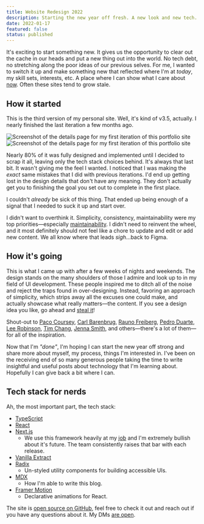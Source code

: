 ```yaml
---
title: Website Redesign 2022
description: Starting the new year off fresh. A new look and new tech.
date: 2022-01-17
featured: false
status: published
---
```


It's exciting to start something new. It gives us the opportunity to clear out
the cache in our heads and put a new thing out into the world. No tech debt, no
stretching along the poor ideas of our previous selves. For me, I wanted to
switch it up and make something new that reflected where I'm at _today_, my
skill sets, interests, etc. A place where I can show what I care about
[now](/now). Often these sites tend to grow stale.

## How it started

This is the third version of my personal site. Well, it's kind of v3.5,
actually. I nearly finished the last iteration a few months ago.

<ImageContainer caption='This is one of the screenshots of the details page before the redesign.'>
  <AspectRatio ratio={1440 / 1084}>
    <Image
      src='/images/writings/website-redesign-2022/portfolio-v3-v1-project-detail.jpg'
      alt='Screenshot of the details page for my first iteration of this portfolio site'
      fill
      blurDataURL='/images/writings/website-redesign-2022/portfolio-v3-v1-project-detail.jpg'
      placeholder='blur'
      quality={95}
    />
  </AspectRatio>
</ImageContainer>

<ImageContainer caption='This is after the redesign.'>
  <AspectRatio ratio={1440 / 1289}>
    <Image
      src='/images/writings/website-redesign-2022/portfolio-v3-v2-project-detail.png'
      alt='Screenshot of the details page for my first iteration of this portfolio site'
      fill
      blurDataURL='/images/writings/website-redesign-2022/portfolio-v3-v2-project-detail.png'
      placeholder='blur'
      quality={95}
    />
  </AspectRatio>
</ImageContainer>

Nearly 80% of it was fully designed and implemented until I decided to scrap it
all, leaving only the tech stack choices behind. It's always that last bit. It
wasn't giving me the feel I wanted. I noticed that I was making the _exact_ same
mistakes that I did with previous iterations. I'd end up getting lost in the
design details that don't have any meaning. They don't actually get you to
finishing the goal you set out to complete in the first place.

I couldn't _already_ be sick of this thing. That ended up being enough of a
signal that I needed to suck it up and start over.

I didn't want to overthink it. Simplicity, consistency, maintainability were my
top priorities—especially
[maintainability](https://brianlovin.com/writing/reasons-you-arent-updating-your-personal-site#too-hard-to-add-and-edit-content).
I didn't need to reinvent the wheel, and it most definitely should not feel like
a chore to update and edit or add new content. We all know where that leads
_sigh_...back to Figma.

## How it's going

This is what I came up with after a few weeks of nights and weekends. The design
stands on the many shoulders of those I admire and look up to in my field of UI
development. These people inspired me to ditch all of the noise and reject the
traps found in over-designing. Instead, favoring an approach of simplicity,
which strips away all the excuses one could make, and actually showcase what
really matters—the content. If you see a design idea you like, go ahead and
[steal it](https://austinkleon.com/steal/)!

Shout-out to [Paco Coursey](https://paco.me/),
[Carl Barenbrug](https://cmhb.de/), [Rauno Freiberg](https://rauno.me/),
[Pedro Duarte](https://ped.ro/), [Lee Robinson](https://leerob.io/),
[Tim Chang](https://timcchang.com/), [Jenna Smith](https://jjenzz.com/), and
others—there's a lot of them—for all of the inspiration.

Now that I'm _"done"_, I'm hoping I can start the new year off strong and share
more about myself, my process, things I'm interested in. I've been on the
receiving end of so many generous people taking the time to write insightful and
useful posts about technology that I'm learning about. Hopefully I can give back
a bit where I can.

## Tech stack for nerds

Ah, the most important part, the tech stack:

- [TypeScript](https://www.typescriptlang.org/)
- [React](https://reactjs.org/)
- [Next.js](https://nextjs.org/)
  - We use this framework heavily at my [job](https://www.elegantseagulls.com/)
    and I'm extremely bullish about it's future. The team consistently raises
    that bar with each release.
- [Vanilla Extract](https://vanilla-extract.style/)
- [Radix](https://www.radix-ui.com/)
  - Un-styled utility components for building accessible UIs.
- [MDX](https://mdxjs.com/)
  - How I'm able to write this blog.
- [Framer Motion](https://www.framer.com/motion/)
  - Declarative animations for React.

The site is [open source on GitHub](https://github.com/h-jennings/portfolio-v3),
feel free to check it out and reach out if you have any questions about it. My
DMs [are open](https://twitter.com/jennings_hunter).
